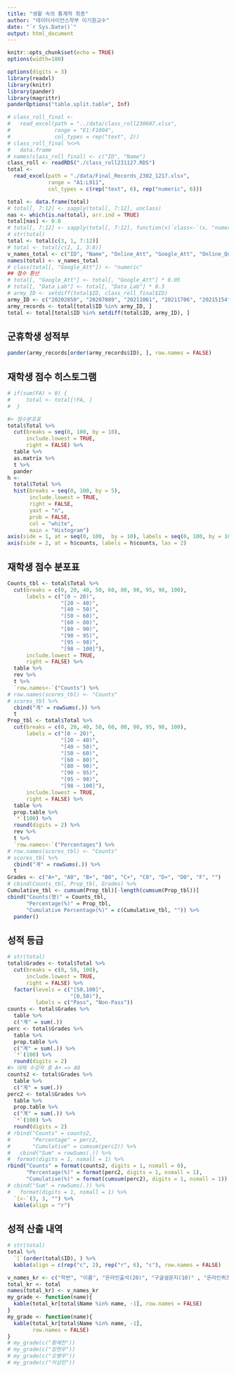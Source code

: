 ```yaml
---
title: "생활 속의 통계학 최종"
author: "데이터사이언스학부 이기원교수"
date: "`r Sys.Date()`"
output: html_document
---
```


```r
knitr::opts_chunk$set(echo = TRUE)
options(width=180)
```

```r
options(digits = 3)
library(readxl)
library(knitr)
library(pander)
library(magrittr)
panderOptions("table.split.table", Inf)
```

```r
# class_roll_final <- 
#   read_excel(path = "../data/class_roll230607.xlsx",
#              range = "E1:F1004",
#              col_types = rep("text", 2))
# class_roll_final %<>%
#   data.frame
# names(class_roll_final) <- c("ID", "Name")
class_roll <- readRDS("./class_roll231127.RDS")
total <-
  read_excel(path = "./data/Final_Records_2302_1217.xlsx",
             range = "A1:L911",
             col_types = c(rep("text", 6), rep("numeric", 6)))

total <- data.frame(total)
# total[, 7:12] <- sapply(total[, 7:12], unclass)
nas <- which(is.na(total), arr.ind = TRUE)
total[nas] <- 0.0
# total[, 7:12] <- sapply(total[, 7:12], function(x)`class<-`(x, "numeric"))
# str(total)
total <- total[c(3, 1, 7:12)]
# total <- total[c(2, 1, 3:8)]
v_names_total <- c("ID", "Name", "Online_Att", "Google_Att", "Online_Quiz", "TED_Quiz", "Data_Lab", "Total")
names(total) <- v_names_total
# class(total[, "Google_Att"]) <- "numeric"
## 점수 환산
# total[, "Google_Att"] <- total[, "Google_Att"] * 0.05
# total[, "Data_Lab"] <- total[, "Data_Lab"] * 0.3
# army_ID <- setdiff(total$ID, class_roll_final$ID)
army_ID <- c("20202850", "20207089", "20211061", "20211706", "20215154", "20215155", "20215173", "20215249", "20216750", "20221542", "20221631", "20222616", "20222838", "20222970", "20223208", "20223537", "20223721", "20225116", "20226613", "20226760")
army_records <- total[total$ID %in% army_ID, ] 
total <- total[total$ID %in% setdiff(total$ID, army_ID), ]
```
## 군휴학생 성적부

```r
pander(army_records[order(army_records$ID), ], row.names = FALSE)
```

<!--
## FA 명단
 
```r
FA_id <- c("20171701", "20155219")
FA <- total$ID %in% FA_id
total[FA, "Name"]
```

## 대체/재이수 명단

```r
(Repl_names <- c("김범수", "김세원", "김용규", "김은지", "김정민", "김준모", "노흥승", "맹소진", "박준영", "심무중", "윤성민", "이명규", "이연희", "이예진", "이학무", "정영광", "주소원", "한예지", "홍예은", "황푸름"))
Repl <- total$Name %in% Repl_names
```
-->

## 재학생 점수 히스토그램

```r
# if(sum(FA) > 0) {
#     total <- total[!FA, ]
#  }

#> 점수분포표
total$Total %>%  
  cut(breaks = seq(0, 100, by = 10), 
      include.lowest = TRUE, 
      right = FALSE) %>%
  table %>%
  as.matrix %>%
  t %>%
  pander
h <- 
  total$Total %>% 
  hist(breaks = seq(0, 100, by = 5), 
       include.lowest = TRUE,
       right = FALSE,
       yaxt = "n",
       prob = FALSE, 
       col = "white",
       main = "Histogram")
axis(side = 1, at = seq(0, 100,  by = 10), labels = seq(0, 100, by = 10))
axis(side = 2, at = h$counts, labels = h$counts, las = 2)
```

## 재학생 점수 분포표

```r
Counts_tbl <- total$Total %>% 
  cut(breaks = c(0, 20, 40, 50, 60, 80, 90, 95, 98, 100),
      labels = c("[0 ~ 20)", 
                 "[20 ~ 40)",
                 "[40 ~ 50)",
                 "[50 ~ 60)", 
                 "[60 ~ 80)", 
                 "[80 ~ 90)", 
                 "[90 ~ 95)",
                 "[95 ~ 98)", 
                 "[98 ~ 100]"), 
      include.lowest = TRUE, 
      right = FALSE) %>%
  table %>%
  rev %>% 
  t %>% 
  `row.names<-`("Counts") %>%
# row.names(scores_tbl) <- "Counts"
# scores_tbl %>%
  cbind("계" = rowSums(.)) %>%
  t
Prop_tbl <- total$Total %>% 
  cut(breaks = c(0, 20, 40, 50, 60, 80, 90, 95, 98, 100),
      labels = c("[0 ~ 20)", 
                 "[20 ~ 40)",
                 "[40 ~ 50)",
                 "[50 ~ 60)", 
                 "[60 ~ 80)", 
                 "[80 ~ 90)", 
                 "[90 ~ 95)",
                 "[95 ~ 98)", 
                 "[98 ~ 100]"), 
      include.lowest = TRUE, 
      right = FALSE) %>%
  table %>%
  prop.table %>%
  `*`(100) %>%
  round(digits = 2) %>%
  rev %>% 
  t %>% 
  `row.names<-`("Percentages") %>%
# row.names(scores_tbl) <- "Counts"
# scores_tbl %>%
  cbind("계" = rowSums(.)) %>%
  t 
Grades <- c("A+", "A0", "B+", "B0", "C+", "C0", "D+", "D0", "F", "")
# cbind(Counts_tbl, Prop_tbl, Grades) %>%
Cumulative_tbl <- cumsum(Prop_tbl)[-length(cumsum(Prop_tbl))]
cbind("Counts(명)" = Counts_tbl, 
      "Percentage(%)" = Prop_tbl, 
      "Cumulative Percentage(%)" = c(Cumulative_tbl, "")) %>%
  pander()
```

## 성적 등급 

```r
# str(total)
total$Grades <- total$Total %>% 
  cut(breaks = c(0, 50, 100), 
      include.lowest = TRUE, 
      right = FALSE) %>%
  factor(levels = c("[50,100]", 
                    "[0,50)"),
         labels = c("Pass", "Non-Pass"))
counts <- total$Grades %>%
  table %>% 
  c("계" = sum(.))
perc <- total$Grades %>%
  table %>% 
  prop.table %>%
  c("계" = sum(.)) %>%
  `*`(100) %>%
  round(digits = 2) 
#> 대체 수강자 중 A+ => A0
counts2 <- total$Grades %>%
  table %>% 
  c("계" = sum(.))
perc2 <- total$Grades %>%
  table %>%
  prop.table %>%
  c("계" = sum(.)) %>%
  `*`(100) %>%
  round(digits = 2) 
# rbind("Counts" = counts2, 
#       "Percentage" = perc2, 
#       "Cumulative" = cumsum(perc2)) %>%
#   cbind("Sum" = rowSums(.)) %>%
#  format(digits = 1, nsmall = 1) %>%
rbind("Counts" = format(counts2, digits = 1, nsmall = 0), 
      "Percentage(%)" = format(perc2, digits = 1, nsmall = 1), 
      "Cumulative(%)" = format(cumsum(perc2), digits = 1, nsmall = 1)) %>%
# cbind("Sum" = rowSums(.)) %>%
#   format(digits = 1, nsmall = 1) %>%
  `[<-`(3, 3, "") %>%
  kable(align = "r")
```

## 성적 산출 내역

```r
# str(total)
total %>% 
  `[`(order(total$ID), ) %>%
  kable(align = c(rep("c", 2), rep("r", 6), "c"), row.names = FALSE)
```

<!--
## 재수강을 고려한 특별 강등 요청

```r
total[total$Name == "김수빈", ] %>%
  kable(align = c(rep("c", 2), rep("r", 6), "c"))
```

## Quiz 19점 이상

```r
kable(format(total[total$Quiz >= 19, ], digits = 2, nsmall = 1),
      align = c(rep("r", 8), "c"))
nrow(total[total$Quiz >= 19, ])
```

## 60점 미만

```r
kable(format(total[total$Total < 60, ], digits = 2, nsmall = 1),
      align = c(rep("r", 8), "c"))
nrow(total[total$Total < 60, ])
```
-->

<!--
## 50점 미만

```r
total[total$Total < 50, "Name"]
nrow(total[total$Total < 40, ])
```

##  A 학점자

```r
kable(format(total[total$Grades %in% c("A+", "A0"), ], digits = 2, nsmall = 1), 
      align = c(rep("r", 8), "c"), digits = 3)
nrow(total[total$Grades %in% c("A+", "A0"), ])
```
-->


<P style = "page-break-before:always">

```r
v_names_kr <- c("학번", "이름", "온라인출석(20)", "구글설문지(10)" , "온라인퀴즈(20)", "TED 퀴즈(20)", "데이터실험(30)", "총점(100)", "학점")
total_kr <- total 
names(total_kr) <- v_names_kr
my_grade <- function(name){
  kable(total_kr[total$Name %in% name, -1], row.names = FALSE)
}
my_grade <- function(name){
  kable(total_kr[total$Name %in% name, -1], 
        row.names = FALSE)
}
# my_grade(c("황예찬"))
# my_grade(c("장현우"))
# my_grade(c("오병우"))
# my_grade(c("이상민"))
```
<!--
```r
my_grade_print <-
  function(name){
    paste(names(total_kr[total$Name %in%  name, -c(1, 9)]),
          total_kr[total$Name %in% name, -c(1, 9)], 
          sep = ":", 
          collapse = "\t")
  }
cat(my_grade_print("이기호")) 
sapply(c("가해린", "박가누"), my_grade_print) %>%
  kable(escape = FALSE, row.names = FALSE)
sapply(total[total$Total < 50, "Name"], 
       FUN = my_grade_print) %>%
  kable(escape = FALSE, row.names = FALSE)
```
-->

<!--
### Save Data

```r
write.csv(army_records, file = "./data/army_records_2302.csv", 
          row.names = FALSE,
          fileEncoding = "CP949")
army_records
total2302 <- total
saveRDS(total2302, file = "total2302.RDS")
save.image(file = "final_Records2302.RData")
```

-->
               
